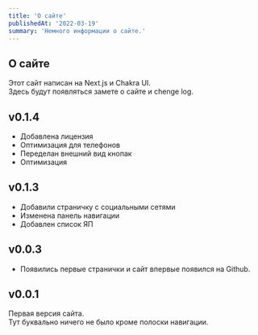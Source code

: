 ```yaml
---
title: 'О сайте'
publishedAt: '2022-03-19'
summary: 'Немного информации о сайте.'
---
```


## О сайте
Этот сайт написан на Next.js и Chakra UI.  
Здесь будут появляться замете о сайте и chenge log.

## v0.1.4
* Добавлена лицензия
* Оптимизация для телефонов
* Переделан внешний вид кнопак
* Оптимизация

## v0.1.3
* Добавили страничку с социальными сетями
* Изменена панель навигации
* Добавлен список ЯП

## v0.0.3
* Появились первые странички и сайт впервые появился на Github.

## v0.0.1
Первая версия сайта.  
Тут буквально ничего не было кроме полоски навигации.

